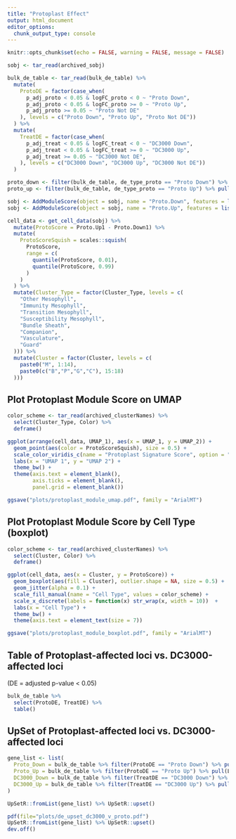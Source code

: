 ```yaml
---
title: "Protoplast Effect"
output: html_document
editor_options: 
  chunk_output_type: console
---
```


```r
knitr::opts_chunk$set(echo = FALSE, warning = FALSE, message = FALSE)

sobj <- tar_read(archived_sobj)

bulk_de_table <- tar_read(bulk_de_table) %>% 
  mutate(
    ProtoDE = factor(case_when(
      p_adj_proto < 0.05 & logFC_proto < 0 ~ "Proto Down",
      p_adj_proto < 0.05 & logFC_proto >= 0 ~ "Proto Up",
      p_adj_proto >= 0.05 ~ "Proto Not DE"
    ), levels = c("Proto Down", "Proto Up", "Proto Not DE"))
  ) %>% 
  mutate(
    TreatDE = factor(case_when(
      p_adj_treat < 0.05 & logFC_treat < 0 ~ "DC3000 Down",
      p_adj_treat < 0.05 & logFC_treat >= 0 ~ "DC3000 Up",
      p_adj_treat >= 0.05 ~ "DC3000 Not DE",
    ), levels = c("DC3000 Down", "DC3000 Up", "DC3000 Not DE"))
  )

proto_down <- filter(bulk_de_table, de_type_proto == "Proto Down") %>% pull(Locus)
proto_up <- filter(bulk_de_table, de_type_proto == "Proto Up") %>% pull(Locus)

sobj <- AddModuleScore(object = sobj, name = "Proto.Down", features = list(proto_down), assay = "SCT")
sobj <- AddModuleScore(object = sobj, name = "Proto.Up", features = list(proto_up), assay = "SCT")

cell_data <- get_cell_data(sobj) %>% 
  mutate(ProtoScore = Proto.Up1 - Proto.Down1) %>% 
  mutate(
    ProtoScoreSquish = scales::squish(
      ProtoScore, 
      range = c(
        quantile(ProtoScore, 0.01),
        quantile(ProtoScore, 0.99)
      )
    )
  ) %>% 
  mutate(Cluster_Type = factor(Cluster_Type, levels = c(
    "Other Mesophyll",
    "Immunity Mesophyll",
    "Transition Mesophyll",
    "Susceptibility Mesophyll",
    "Bundle Sheath",
    "Companion",
    "Vasculature",
    "Guard"
  ))) %>% 
  mutate(Cluster = factor(Cluster, levels = c(
    paste0("M", 1:14),
    paste0(c("B","P","G","C"), 15:18)
  )))
```

## Plot Protoplast Module Score on UMAP

```r
color_scheme <- tar_read(archived_clusterNames) %>% 
  select(Cluster_Type, Color) %>% 
  deframe()

ggplot(arrange(cell_data, UMAP_1), aes(x = UMAP_1, y = UMAP_2)) + 
  geom_point(aes(color = ProtoScoreSquish), size = 0.5) + 
  scale_color_viridis_c(name = "Protoplast Signature Score", option = "plasma") +
  labs(x = "UMAP 1", y = "UMAP 2") +
  theme_bw() +
  theme(axis.text = element_blank(),
        axis.ticks = element_blank(),
        panel.grid = element_blank())

ggsave("plots/protoplast_module_umap.pdf", family = "ArialMT")
```

## Plot Protoplast Module Score by Cell Type (boxplot)

```r
color_scheme <- tar_read(archived_clusterNames) %>% 
  select(Cluster, Color) %>% 
  deframe()

ggplot(cell_data, aes(x = Cluster, y = ProtoScore)) + 
  geom_boxplot(aes(fill = Cluster), outlier.shape = NA, size = 0.5) +
  geom_jitter(alpha = 0.1) +
  scale_fill_manual(name = "Cell Type", values = color_scheme) +
  scale_x_discrete(labels = function(x) str_wrap(x, width = 10))  +
  labs(x = "Cell Type") +
  theme_bw() +
  theme(axis.text = element_text(size = 7))

ggsave("plots/protoplast_module_boxplot.pdf", family = "ArialMT")
```

## Table of Protoplast-affected loci vs. DC3000-affected loci

(DE = adjusted p-value < 0.05)
```r
bulk_de_table %>% 
  select(ProtoDE, TreatDE) %>% 
  table()
```

## UpSet of Protoplast-affected loci vs. DC3000-affected loci

```r
gene_list <- list(
  Proto_Down = bulk_de_table %>% filter(ProtoDE == "Proto Down") %>% pull(Locus),
  Proto_Up = bulk_de_table %>% filter(ProtoDE == "Proto Up") %>% pull(Locus),
  DC3000_Down = bulk_de_table %>% filter(TreatDE == "DC3000 Down") %>% pull(Locus),
  DC3000_Up = bulk_de_table %>% filter(TreatDE == "DC3000 Up") %>% pull(Locus)
)

UpSetR::fromList(gene_list) %>% UpSetR::upset()

pdf(file="plots/de_upset_dc3000_v_proto.pdf")
UpSetR::fromList(gene_list) %>% UpSetR::upset()
dev.off()
```

